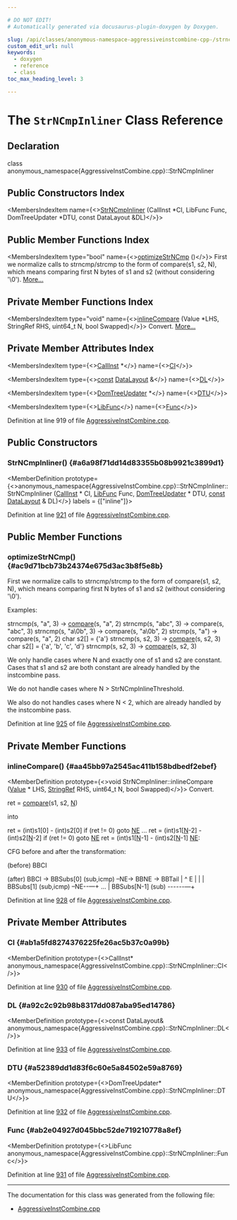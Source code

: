 ```yaml
---

# DO NOT EDIT!
# Automatically generated via docusaurus-plugin-doxygen by Doxygen.

slug: /api/classes/anonymous-namespace-aggressiveinstcombine-cpp-/strncmpinliner
custom_edit_url: null
keywords:
  - doxygen
  - reference
  - class
toc_max_heading_level: 3

---
```





# The `StrNCmpInliner` Class Reference

<DoxygenPage pluginConfig={pluginConfig}>



## Declaration

<CodeBlock>class anonymous_namespace{AggressiveInstCombine.cpp}::StrNCmpInliner</CodeBlock>

## Public Constructors Index

<MembersIndex>

<MembersIndexItem
  name={<><a href="#a6a98f71dd14d83355b08b9921c3899d1">StrNCmpInliner</a> (CallInst &#42;CI, LibFunc Func, DomTreeUpdater &#42;DTU, const DataLayout &amp;DL)</>}>
</MembersIndexItem>

</MembersIndex>

## Public Member Functions Index

<MembersIndex>

<MembersIndexItem
  type="bool"
  name={<><a href="#ac9d71bcb73b24374e675d3ac3b8f5e8b">optimizeStrNCmp</a> ()</>}>
First we normalize calls to strncmp/strcmp to the form of compare(s1, s2, N), which means comparing first N bytes of s1 and s2 (without considering &#39;\\0&#39;). <a href="#ac9d71bcb73b24374e675d3ac3b8f5e8b">More...</a>
</MembersIndexItem>

</MembersIndex>

## Private Member Functions Index

<MembersIndex>

<MembersIndexItem
  type="void"
  name={<><a href="#aa45bb97a2545ac411b158bdbedf2ebef">inlineCompare</a> (Value &#42;LHS, StringRef RHS, uint64&#95;t N, bool Swapped)</>}>
Convert. <a href="#aa45bb97a2545ac411b158bdbedf2ebef">More...</a>
</MembersIndexItem>

</MembersIndex>

## Private Member Attributes Index

<MembersIndex>

<MembersIndexItem
  type={<><a href="/docs/api/classes/llvm/callinst">CallInst</a> &#42;</>}
  name={<><a href="#ab1a5fd8274376225fe26ac5b37c0a99b">CI</a></>}>
</MembersIndexItem>

<MembersIndexItem
  type={<><a href="/docs/api/files/lib/lib/target/lib/target/aarch64/aarch64promoteconstant-cpp/#a90f8350fecae261c25be85d38b451bff">const</a> <a href="/docs/api/classes/llvm/datalayout">DataLayout</a> &amp;</>}
  name={<><a href="#a92c2c92b98b8317dd087aba95ed14786">DL</a></>}>
</MembersIndexItem>

<MembersIndexItem
  type={<><a href="/docs/api/classes/llvm/domtreeupdater">DomTreeUpdater</a> &#42;</>}
  name={<><a href="#a52389dd1d83f6c60e5a84502e59a8769">DTU</a></>}>
</MembersIndexItem>

<MembersIndexItem
  type={<><a href="/docs/api/namespaces/llvm/#a26a5e408fc09c5664d2bbb2d7fae154e">LibFunc</a></>}
  name={<><a href="#ab2e04927d045bbc52de719210778a8ef">Func</a></>}>
</MembersIndexItem>

</MembersIndex>


Definition at line 919 of file <a href="/docs/api/files/lib/lib/transforms/lib/transforms/aggressiveinstcombine/aggressiveinstcombine-cpp">AggressiveInstCombine.cpp</a>.

<SectionDefinition>

## Public Constructors

### StrNCmpInliner() {#a6a98f71dd14d83355b08b9921c3899d1}

<MemberDefinition
  prototype={<>anonymous&#95;namespace&#123;AggressiveInstCombine.cpp&#125;::StrNCmpInliner::StrNCmpInliner (<a href="/docs/api/classes/llvm/callinst">CallInst</a> &#42; CI, <a href="/docs/api/namespaces/llvm/#a26a5e408fc09c5664d2bbb2d7fae154e">LibFunc</a> Func, <a href="/docs/api/classes/llvm/domtreeupdater">DomTreeUpdater</a> &#42; DTU, <a href="/docs/api/files/lib/lib/target/lib/target/aarch64/aarch64promoteconstant-cpp/#a90f8350fecae261c25be85d38b451bff">const</a> <a href="/docs/api/classes/llvm/datalayout">DataLayout</a> &amp; DL)</>}
  labels = {["inline"]}>

Definition at line <a href="/docs/api/files/lib/lib/transforms/lib/transforms/aggressiveinstcombine/aggressiveinstcombine-cpp/#l00921">921</a> of file <a href="/docs/api/files/lib/lib/transforms/lib/transforms/aggressiveinstcombine/aggressiveinstcombine-cpp">AggressiveInstCombine.cpp</a>.
</MemberDefinition>

</SectionDefinition>

<SectionDefinition>

## Public Member Functions

### optimizeStrNCmp() {#ac9d71bcb73b24374e675d3ac3b8f5e8b}

<MemberDefinition
  prototype="bool StrNCmpInliner::optimizeStrNCmp ()">
First we normalize calls to strncmp/strcmp to the form of compare(s1, s2, N), which means comparing first N bytes of s1 and s2 (without considering &#39;\\0&#39;).

Examples:


<ProgramListing>

<CodeLine><Highlight kind="normal">strncmp(s, </Highlight><Highlight kind="stringliteral">&quot;a&quot;</Highlight><Highlight kind="normal">, 3) -&gt; <a href="/docs/api/namespaces/llvm/scalednumbers/#a0651aa0a52c69c4fe12cf730e7ed65ab">compare</a>(s, </Highlight><Highlight kind="stringliteral">&quot;a&quot;</Highlight><Highlight kind="normal">, 2)</Highlight></CodeLine>
<CodeLine><Highlight kind="normal">strncmp(s, </Highlight><Highlight kind="stringliteral">&quot;abc&quot;</Highlight><Highlight kind="normal">, 3) -&gt; compare(s, </Highlight><Highlight kind="stringliteral">&quot;abc&quot;</Highlight><Highlight kind="normal">, 3)</Highlight></CodeLine>
<CodeLine><Highlight kind="normal">strncmp(s, </Highlight><Highlight kind="stringliteral">&quot;a\\0b&quot;</Highlight><Highlight kind="normal">, 3) -&gt; compare(s, </Highlight><Highlight kind="stringliteral">&quot;a\\0b&quot;</Highlight><Highlight kind="normal">, 2)</Highlight></CodeLine>
<CodeLine><Highlight kind="normal">strcmp(s, </Highlight><Highlight kind="stringliteral">&quot;a&quot;</Highlight><Highlight kind="normal">) -&gt; compare(s, </Highlight><Highlight kind="stringliteral">&quot;a&quot;</Highlight><Highlight kind="normal">, 2)</Highlight></CodeLine>
<CodeLine><Highlight kind="normal"></Highlight></CodeLine>
<CodeLine><Highlight kind="normal"></Highlight><Highlight kind="keywordtype">char</Highlight><Highlight kind="normal"> s2&#91;&#93; = &#123;</Highlight><Highlight kind="charliteral">&#39;a&#39;</Highlight><Highlight kind="normal">&#125;</Highlight></CodeLine>
<CodeLine><Highlight kind="normal">strncmp(s, s2, 3) -&gt; <a href="/docs/api/namespaces/llvm/scalednumbers/#a0651aa0a52c69c4fe12cf730e7ed65ab">compare</a>(s, s2, 3)</Highlight></CodeLine>
<CodeLine><Highlight kind="normal"></Highlight></CodeLine>
<CodeLine><Highlight kind="normal">char s2&#91;&#93; = &#123;</Highlight><Highlight kind="charliteral">&#39;a&#39;</Highlight><Highlight kind="normal">, </Highlight><Highlight kind="charliteral">&#39;b&#39;</Highlight><Highlight kind="normal">, </Highlight><Highlight kind="charliteral">&#39;c&#39;</Highlight><Highlight kind="normal">, </Highlight><Highlight kind="charliteral">&#39;d&#39;</Highlight><Highlight kind="normal">&#125;</Highlight></CodeLine>
<CodeLine><Highlight kind="normal">strncmp(s, s2, 3) -&gt; <a href="/docs/api/namespaces/llvm/scalednumbers/#a0651aa0a52c69c4fe12cf730e7ed65ab">compare</a>(s, s2, 3)</Highlight></CodeLine>

</ProgramListing>


We only handle cases where N and exactly one of s1 and s2 are constant. Cases that s1 and s2 are both constant are already handled by the instcombine pass.

We do not handle cases where N &gt; StrNCmpInlineThreshold.

We also do not handles cases where N &lt; 2, which are already handled by the instcombine pass.

Definition at line <a href="/docs/api/files/lib/lib/transforms/lib/transforms/aggressiveinstcombine/aggressiveinstcombine-cpp/#l00925">925</a> of file <a href="/docs/api/files/lib/lib/transforms/lib/transforms/aggressiveinstcombine/aggressiveinstcombine-cpp">AggressiveInstCombine.cpp</a>.
</MemberDefinition>

</SectionDefinition>

<SectionDefinition>

## Private Member Functions

### inlineCompare() {#aa45bb97a2545ac411b158bdbedf2ebef}

<MemberDefinition
  prototype={<>void StrNCmpInliner::inlineCompare (<a href="/docs/api/classes/llvm/value">Value</a> &#42; LHS, <a href="/docs/api/classes/llvm/stringref">StringRef</a> RHS, uint64&#95;t N, bool Swapped)</>}>
Convert.

<ProgramListing>

<CodeLine><Highlight kind="normal">ret = <a href="/docs/api/namespaces/llvm/scalednumbers/#a0651aa0a52c69c4fe12cf730e7ed65ab">compare</a>(s1, s2, <a href="/docs/api/files/lib/lib/support/regcomp-c/#a0240ac851181b84ac374872dc5434ee4">N</a>)</Highlight></CodeLine>

</ProgramListing>


into


<ProgramListing>

<CodeLine><Highlight kind="normal">ret = (int)s1&#91;0&#93; - (</Highlight><Highlight kind="keywordtype">int</Highlight><Highlight kind="normal">)s2&#91;0&#93;</Highlight></CodeLine>
<CodeLine><Highlight kind="normal"></Highlight><Highlight kind="keywordflow">if</Highlight><Highlight kind="normal"> (ret != 0)</Highlight></CodeLine>
<CodeLine><Highlight kind="normal">  </Highlight><Highlight kind="keywordflow">goto</Highlight><Highlight kind="normal"> <a href="/docs/api/namespaces/llvm/aarch64cc/#abfa1f7dce576430da99eed57807c7f28a191e89dbc4939ebd0b572cae44aac05f">NE</a></Highlight></CodeLine>
<CodeLine><Highlight kind="normal">...</Highlight></CodeLine>
<CodeLine><Highlight kind="normal">ret = (int)s1&#91;<a href="/docs/api/files/lib/lib/support/regcomp-c/#a0240ac851181b84ac374872dc5434ee4">N</a>-2&#93; - (</Highlight><Highlight kind="keywordtype">int</Highlight><Highlight kind="normal">)s2&#91;<a href="/docs/api/files/lib/lib/support/regcomp-c/#a0240ac851181b84ac374872dc5434ee4">N</a>-2&#93;</Highlight></CodeLine>
<CodeLine><Highlight kind="normal"></Highlight><Highlight kind="keywordflow">if</Highlight><Highlight kind="normal"> (ret != 0)</Highlight></CodeLine>
<CodeLine><Highlight kind="normal">  </Highlight><Highlight kind="keywordflow">goto</Highlight><Highlight kind="normal"> <a href="/docs/api/namespaces/llvm/aarch64cc/#abfa1f7dce576430da99eed57807c7f28a191e89dbc4939ebd0b572cae44aac05f">NE</a></Highlight></CodeLine>
<CodeLine><Highlight kind="normal">ret = (int)s1&#91;<a href="/docs/api/files/lib/lib/support/regcomp-c/#a0240ac851181b84ac374872dc5434ee4">N</a>-1&#93; - (</Highlight><Highlight kind="keywordtype">int</Highlight><Highlight kind="normal">)s2&#91;<a href="/docs/api/files/lib/lib/support/regcomp-c/#a0240ac851181b84ac374872dc5434ee4">N</a>-1&#93;</Highlight></CodeLine>
<CodeLine><Highlight kind="normal"><a href="/docs/api/namespaces/llvm/aarch64cc/#abfa1f7dce576430da99eed57807c7f28a191e89dbc4939ebd0b572cae44aac05f">NE</a>:</Highlight></CodeLine>

</ProgramListing>


CFG before and after the transformation:

(before) BBCI

(after) BBCI -&gt; BBSubs&#91;0&#93; (sub,icmp) –NE-&gt; BBNE -&gt; BBTail | ^ E | | | BBSubs&#91;1&#93; (sub,icmp) –NE--—+ ... | BBSubs&#91;N-1&#93; (sub) ------—+

Definition at line <a href="/docs/api/files/lib/lib/transforms/lib/transforms/aggressiveinstcombine/aggressiveinstcombine-cpp/#l00928">928</a> of file <a href="/docs/api/files/lib/lib/transforms/lib/transforms/aggressiveinstcombine/aggressiveinstcombine-cpp">AggressiveInstCombine.cpp</a>.
</MemberDefinition>

</SectionDefinition>

<SectionDefinition>

## Private Member Attributes

### CI {#ab1a5fd8274376225fe26ac5b37c0a99b}

<MemberDefinition
  prototype={<>CallInst&#42; anonymous&#95;namespace&#123;AggressiveInstCombine.cpp&#125;::StrNCmpInliner::CI</>}>

Definition at line <a href="/docs/api/files/lib/lib/transforms/lib/transforms/aggressiveinstcombine/aggressiveinstcombine-cpp/#l00930">930</a> of file <a href="/docs/api/files/lib/lib/transforms/lib/transforms/aggressiveinstcombine/aggressiveinstcombine-cpp">AggressiveInstCombine.cpp</a>.
</MemberDefinition>

### DL {#a92c2c92b98b8317dd087aba95ed14786}

<MemberDefinition
  prototype={<>const DataLayout&amp; anonymous&#95;namespace&#123;AggressiveInstCombine.cpp&#125;::StrNCmpInliner::DL</>}>

Definition at line <a href="/docs/api/files/lib/lib/transforms/lib/transforms/aggressiveinstcombine/aggressiveinstcombine-cpp/#l00933">933</a> of file <a href="/docs/api/files/lib/lib/transforms/lib/transforms/aggressiveinstcombine/aggressiveinstcombine-cpp">AggressiveInstCombine.cpp</a>.
</MemberDefinition>

### DTU {#a52389dd1d83f6c60e5a84502e59a8769}

<MemberDefinition
  prototype={<>DomTreeUpdater&#42; anonymous&#95;namespace&#123;AggressiveInstCombine.cpp&#125;::StrNCmpInliner::DTU</>}>

Definition at line <a href="/docs/api/files/lib/lib/transforms/lib/transforms/aggressiveinstcombine/aggressiveinstcombine-cpp/#l00932">932</a> of file <a href="/docs/api/files/lib/lib/transforms/lib/transforms/aggressiveinstcombine/aggressiveinstcombine-cpp">AggressiveInstCombine.cpp</a>.
</MemberDefinition>

### Func {#ab2e04927d045bbc52de719210778a8ef}

<MemberDefinition
  prototype={<>LibFunc anonymous&#95;namespace&#123;AggressiveInstCombine.cpp&#125;::StrNCmpInliner::Func</>}>

Definition at line <a href="/docs/api/files/lib/lib/transforms/lib/transforms/aggressiveinstcombine/aggressiveinstcombine-cpp/#l00931">931</a> of file <a href="/docs/api/files/lib/lib/transforms/lib/transforms/aggressiveinstcombine/aggressiveinstcombine-cpp">AggressiveInstCombine.cpp</a>.
</MemberDefinition>

</SectionDefinition>

<hr/>

The documentation for this class was generated from the following file:

<ul>
<li><a href="/docs/api/files/lib/lib/transforms/lib/transforms/aggressiveinstcombine/aggressiveinstcombine-cpp">AggressiveInstCombine.cpp</a></li>
</ul>

</DoxygenPage>
